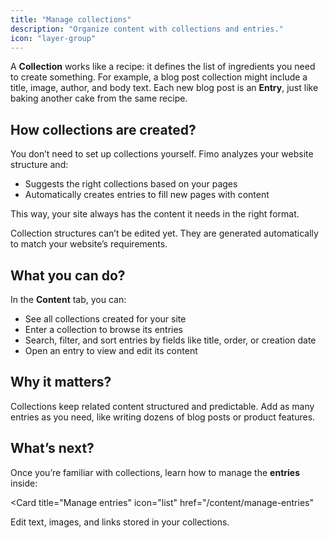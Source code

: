 ```yaml
---
title: "Manage collections"
description: "Organize content with collections and entries."
icon: "layer-group"
---
```


A **Collection** works like a recipe: it defines the list of ingredients you need to create something. For example, a blog post collection might include a title, image, author, and body text. Each new blog post is an **Entry**, just like baking another cake from the same recipe.

## How collections are created?

You don’t need to set up collections yourself. Fimo analyzes your website structure and:

- Suggests the right collections based on your pages  
- Automatically creates entries to fill new pages with content  

This way, your site always has the content it needs in the right format.

<Note>
Collection structures can’t be edited yet. They are generated automatically to match your website’s requirements.
</Note>

## What you can do?

In the **Content** tab, you can:

- See all collections created for your site  
- Enter a collection to browse its entries  
- Search, filter, and sort entries by fields like title, order, or creation date  
- Open an entry to view and edit its content  

## Why it matters?

<Columns cols={2}>
  <Card title="Stay organized" icon="folder">
    Collections keep related content structured and predictable.
  </Card>
  <Card title="Scale with ease" icon="wand-magic-sparkles">
    Add as many entries as you need, like writing dozens of blog posts or product features.
  </Card>
</Columns>

## What’s next?

Once you’re familiar with collections, learn how to manage the **entries** inside:

<Card
  title="Manage entries"
  icon="list"
  href="/content/manage-entries"
>
  Edit text, images, and links stored in your collections.
</Card>

